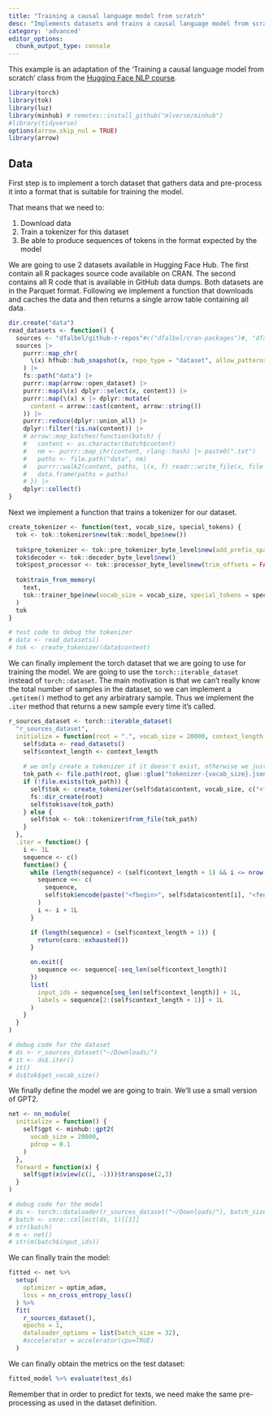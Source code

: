 ```yaml
---
title: "Training a causal language model from scratch"
desc: "Implements datasets and trains a causal language model from scratch using R source code."
category: 'advanced'
editor_options: 
  chunk_output_type: console
---
```


This example is an adaptation of the 'Training a causal language model from scratch'
class from the [Hugging Face NLP course](https://huggingface.co/learn/nlp-course/chapter7/6?fw=pt).

```r
library(torch)
library(tok)
library(luz)
library(minhub) # remotes::install_github("mlverse/minhub")
#library(tidyverse)
options(arrow.skip_nul = TRUE)
library(arrow)
```

## Data

First step is to implement a torch dataset that gathers data and pre-process it
into a format that is suitable for training the model.

That means that we need to:

1. Download data
2. Train a tokenizer for this dataset
3. Be able to produce sequences of tokens in the format expected by the model

We are going to use 2 datasets available in Hugging Face Hub. The first contain
all R packages source code available on CRAN. The second contains all R code that
is available in GitHub data dumps. Both datasets are in the Parquet format.
Following we implement a function that downloads and caches the data and then
returns a single arrow table containing all data.

```r
dir.create("data")
read_datasets <- function() {
  sources <- "dfalbel/github-r-repos"#c("dfalbel/cran-packages")#, "dfalbel/github-r-repos")
  sources |>
    purrr::map_chr(
      \(x) hfhub::hub_snapshot(x, repo_type = "dataset", allow_patterns = "parquet$")
    ) |>
    fs::path("data") |>
    purrr::map(arrow::open_dataset) |>
    purrr::map(\(x) dplyr::select(x, content)) |>
    purrr::map(\(x) x |> dplyr::mutate(
      content = arrow::cast(content, arrow::string())
    )) |>
    purrr::reduce(dplyr::union_all) |>
    dplyr::filter(!is.na(content)) |> 
    # arrow::map_batches(function(batch) {
    #   content <- as.character(batch$content)
    #   nm <- purrr::map_chr(content, rlang::hash) |> paste0(".txt")
    #   paths <- file.path("data", nm)
    #   purrr::walk2(content, paths, \(x, f) readr::write_file(x, file = f))
    #   data.frame(paths = paths)
    # }) |>
    dplyr::collect()
}
```

Next we implement a function that trains a tokenizer for our dataset.

```r
create_tokenizer <- function(text, vocab_size, special_tokens) {
  tok <- tok::tokenizer$new(tok::model_bpe$new())
  
  tok$pre_tokenizer <- tok::pre_tokenizer_byte_level$new(add_prefix_space = FALSE)
  tok$decoder <- tok::decoder_byte_level$new()
  tok$post_processor <- tok::processor_byte_level$new(trim_offsets = FALSE)
  
  tok$train_from_memory(
    text, 
    tok::trainer_bpe$new(vocab_size = vocab_size, special_tokens = special_tokens)
  )
  tok
}

# test code to debug the tokenizer
# data <- read_datasets()
# tok <- create_tokenizer(data$content)
```

We can finally implement the torch dataset that we are going to use for training
the model. We are going to use the `torch::iterable_dataset` instead of `torch::dataset`.
The main motivation is that we can't really know the total number of samples in
the dataset, so we can implement a `.getitem()` method to get any arbiratrary sample.
Thus we implement the `.iter` method that returns a new sample every time it's called.

```r
r_sources_dataset <- torch::iterable_dataset(
  "r_sources_dataset",
  initialize = function(root = ".", vocab_size = 20000, context_length = 128) {
    self$data <- read_datasets()
    self$context_length <- context_length
    
    # we only create a tokenizer if it doesn't exist, otherwise we just load it
    tok_path <- file.path(root, glue::glue("tokenizer-{vocab_size}.json"))
    if (!file.exists(tok_path)) {
      self$tok <- create_tokenizer(self$data$content, vocab_size, c("<fbegin>", "<fend>"))  
      fs::dir_create(root)
      self$tok$save(tok_path)
    } else {
      self$tok <- tok::tokenizer$from_file(tok_path)
    }
  },
  .iter = function() {
    i <- 1L
    sequence <- c()
    function() {
      while (length(sequence) < (self$context_length + 1) && i <= nrow(self$data)) {
        sequence <<- c(
          sequence, 
          self$tok$encode(paste("<fbegin>", self$data$content[i], "<fend>"))$ids
        )
        i <- i + 1L
      }

      if (length(sequence) < (self$context_length + 1)) {
        return(coro::exhausted())
      }

      on.exit({
        sequence <<- sequence[-seq_len(self$context_length)]
      })
      list(
        input_ids = sequence[seq_len(self$context_length)] + 1L,
        labels = sequence[2:(self$context_length + 1)] + 1L
      )
    }
  }
)

# debug code for the dataset
# ds <- r_sources_dataset("~/Downloads/")
# it <- ds$.iter()
# it()
# ds$tok$get_vocab_size()
```

We finally define the model we are going to train. We'll use a small version of
GPT2.

```r
net <- nn_module(
  initialize = function() {
    self$gpt <- minhub::gpt2(
      vocab_size = 20000, 
      pdrop = 0.1
    )
  },
  forward = function(x) {
    self$gpt(x$view(c(1, -1)))$transpose(2,3)
  }
)

# debug code for the model
# ds <- torch::dataloader(r_sources_dataset("~/Downloads/"), batch_size = 32)
# batch <- coro::collect(ds, 1)[[1]]
# str(batch)
# m <- net()
# str(m(batch$input_ids))
```

We can finally train the model:

```r
fitted <- net %>%
  setup(
    optimizer = optim_adam,
    loss = nn_cross_entropy_loss()
  ) %>%
  fit(
    r_sources_dataset(),
    epochs = 1,
    dataloader_options = list(batch_size = 32),
    #accelerator = accelerator(cpu=TRUE)
  )
```

We can finally obtain the metrics on the test dataset:

```r
fitted_model %>% evaluate(test_ds)
```

Remember that in order to predict for texts, we need make the same pre-processing
as used in the dataset definition.
